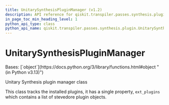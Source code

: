 ```yaml
---
title: UnitarySynthesisPluginManager (v1.2)
description: API reference for qiskit.transpiler.passes.synthesis.plugin.UnitarySynthesisPluginManager in qiskit v1.2
in_page_toc_min_heading_level: 1
python_api_type: class
python_api_name: qiskit.transpiler.passes.synthesis.plugin.UnitarySynthesisPluginManager
---
```


# UnitarySynthesisPluginManager

<Class id="qiskit.transpiler.passes.synthesis.plugin.UnitarySynthesisPluginManager" isDedicatedPage={true} github="https://github.com/Qiskit/qiskit/tree/stable/1.2/qiskit/transpiler/passes/synthesis/plugin.py#L634-L644" signature="qiskit.transpiler.passes.synthesis.plugin.UnitarySynthesisPluginManager" modifiers="class">
  Bases: [`object`](https://docs.python.org/3/library/functions.html#object "(in Python v3.13)")

  Unitary Synthesis plugin manager class

  This class tracks the installed plugins, it has a single property, `ext_plugins` which contains a list of stevedore plugin objects.
</Class>

